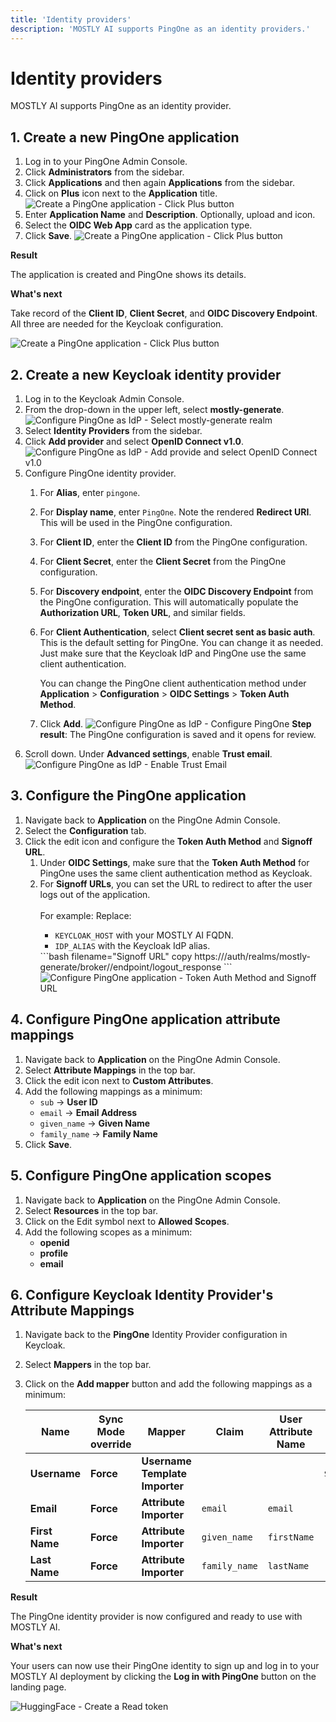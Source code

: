 ```yaml
---
title: 'Identity providers'
description: 'MOSTLY AI supports PingOne as an identity providers.'
---
```



# Identity providers

MOSTLY AI supports PingOne as an identity provider.

## 1. Create a new PingOne application

1. Log in to your PingOne Admin Console.
2. Click **Administrators** from the sidebar.
3. Click **Applications** and then again **Applications** from the sidebar.
4. Click on **Plus** icon next to the **Application** title.
    <Image
        src="/docs/docimages/administration/identity-providers/02-create-pingone-app-01-click-plus-button.webp"
        alt="Create a PingOne application - Click Plus button"
        width={500}
        height={300}
    />
4. Enter **Application Name** and **Description**. Optionally, upload and icon.
5. Select the **OIDC Web App** card as the application type.
6. Click **Save**.
    <Image
        src="/docs/docimages/administration/identity-providers/02-create-pingone-app-02-configure-app-and-save.webp"
        alt="Create a PingOne application - Click Plus button"
        width={800}
        height={300}
    />

**Result**

The application is created and PingOne shows its details.

**What's next**

Take record of the **Client ID**, **Client Secret**, and **OIDC Discovery Endpoint**. All three are needed for the Keycloak configuration.

<Image
    src="/docs/docimages/administration/identity-providers/02-create-pingone-app-03-result-copy-details.webp"
    alt="Create a PingOne application - Click Plus button"
    width={800}
    height={300}
/>

## 2. Create a new Keycloak identity provider

1. Log in to the Keycloak Admin Console.
2. From the drop-down in the upper left, select **mostly-generate**.
    <Image
        src="/docs/docimages/administration/switch-realm-01-select-mostly-generate.webp"
        alt="Configure PingOne as IdP - Select mostly-generate realm"
        width={350}
        height={300}
    />
3. Select **Identity Providers** from the sidebar.
4. Click **Add provider** and select **OpenID Connect v1.0**.
    <Image
        src="/docs/docimages/administration/identity-providers/01-create-new-id-provider-01-click-add-and-openid-connect-1.0.webp"
        alt="Configure PingOne as IdP - Add provide and select OpenID Connect v1.0"
        width={500}
        height={300}
    />
5. Configure PingOne identity provider.
    1. For **Alias**, enter `pingone`.
    2. For **Display name**, enter `PingOne`.
        <Callout>
        Note the rendered **Redirect URI**. This will be used in the PingOne configuration.
        </Callout>
    3. For **Client ID**, enter the **Client ID** from the PingOne configuration.
    4. For **Client Secret**, enter the **Client Secret** from the PingOne configuration.
    5. For **Discovery endpoint**, enter the **OIDC Discovery Endpoint** from the PingOne configuration.
        <Callout>
        This will automatically populate the **Authorization URL**, **Token URL**, and similar fields.
        </Callout>
    6. For **Client Authentication**, select **Client secret sent as basic auth**.
        <Callout>
        This is the default setting for PingOne. You can change it as needed. Just make sure that the Keycloak IdP and PingOne use the same client authentication.

        You can change the PingOne client authentication method under **Application** > **Configuration** > **OIDC Settings** > **Token Auth Method**.
        </Callout>
    6. Click **Add**.
        <Image
            src="/docs/docimages/administration/identity-providers/01-create-new-id-provider-02-configure-pingone.webp"
            alt="Configure PingOne as IdP - Configure PingOne"
            width={800}
            height={300}
        />
        **Step result**: The PingOne configuration is saved and it opens for review.
6. Scroll down. Under **Advanced settings**, enable **Trust email**.
    <Image
        src="/docs/docimages/administration/identity-providers/01-create-new-id-provider-03-enable-trust-email.webp"
        alt="Configure PingOne as IdP - Enable Trust Email"
        width={500}
        height={300}
    />

## 3. Configure the PingOne application

1. Navigate back to **Application** on the PingOne Admin Console.
2. Select the **Configuration** tab.
3. Click the edit icon and configure the **Token Auth Method** and **Signoff URL**.
    1. Under **OIDC Settings**, make sure that the **Token Auth Method** for PingOne uses the same client authentication method as Keycloak.
    2. For **Signoff URLs**, you can set the URL to redirect to after the user logs out of the application.<br /><br />
    For example:
        <Callout>
        Replace:
        * `KEYCLOAK_HOST` with your MOSTLY AI FQDN.
        * `IDP_ALIAS` with the Keycloak IdP alias.
        </Callout>
        ```bash filename="Signoff URL" copy
        https://<KEYCLOAK_HOST>/auth/realms/mostly-generate/broker/<IDP_ALIAS>/endpoint/logout_response
        ```
        <Image
            src="/docs/docimages/administration/identity-providers/03-configure-ping-one-01-token-auth-method-and-signoff-url.webp"
            alt="Configure PingOne application - Token Auth Method and Signoff URL"
            width={800}
            height={300}
        />

## 4. Configure PingOne application attribute mappings

1. Navigate back to **Application** on the PingOne Admin Console.
2. Select **Attribute Mappings** in the top bar.
3. Click the edit icon next to **Custom Attributes**.
4. Add the following mappings as a minimum:
    - `sub` -> **User ID**
    - `email` -> **Email Address**
    - `given_name` -> **Given Name**
    - `family_name` -> **Family Name**
5. Click **Save**.

## 5. Configure PingOne application scopes

1. Navigate back to **Application** on the PingOne Admin Console.
2. Select **Resources** in the top bar.
3. Click on the Edit symbol next to **Allowed Scopes**.
4. Add the following scopes as a minimum:
    - **openid**
    - **profile**
    - **email**

## 6. Configure Keycloak Identity Provider's Attribute Mappings

1. Navigate back to the **PingOne** Identity Provider configuration in Keycloak.
2. Select **Mappers** in the top bar.
3. Click on the **Add mapper** button and add the following mappings as a minimum:

    | **Name**       | **Sync Mode override** | **Mapper**                  | **Claim**     | **User Attribute Name** | **Template**           | **Target** |
    | -------------- | ---------------------- | --------------------------- | ------------- | ----------------------- | ---------------------- | ---------- |
    | **Username**   | **Force**              | **Username Template Importer** |               |                         | `${ALIAS}.${CLAIM.email}` | **Local**  |
    | **Email**      | **Force**              | **Attribute Importer**      | `email`       | `email`                 |                        |            |
    | **First Name** | **Force**              | **Attribute Importer**      | `given_name`  | `firstName`             |                        |            |
    | **Last Name**  | **Force**              | **Attribute Importer**      | `family_name` | `lastName`              |                        |            |

**Result**

The PingOne identity provider is now configured and ready to use with MOSTLY AI.

**What's next**

Your users can now use their PingOne identity to sign up and log in to your MOSTLY AI deployment by clicking the **Log in with PingOne** button on the landing page.

<Image
    src="/docs/docimages/administration/identity-providers/app-landing-page-with-pingone.webp"
    alt="HuggingFace - Create a Read token"
    width={800}
    height={300}
/>